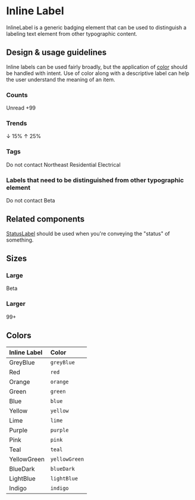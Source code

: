 
<Meta title="Components/Status and Feedback/InlineLabel" />

# Inline Label

InlineLabel is a generic badging element that can be used to distinguish a
labeling text element from other typographic content.

## Design & usage guidelines

Inline labels can be used fairly broadly, but the application of
[color](../?path=/docs/design-colors--docs) should be handled with intent. Use
of color along with a descriptive label can help the user understand the meaning
of an item.

### Counts

<Canvas>
  <Text>Unread</Text>
  <InlineLabel color="red">+99</InlineLabel>
</Canvas>

### Trends

<Canvas>
  <InlineLabel color="red">↓ 15%</InlineLabel>
  <InlineLabel color="green">↑ 25%</InlineLabel>
</Canvas>

### Tags

<Canvas>
  <InlineLabel>Do not contact</InlineLabel>
  <InlineLabel>Northeast</InlineLabel>
  <InlineLabel>Residential</InlineLabel>
  <InlineLabel>Electrical</InlineLabel>
</Canvas>

### Labels that need to be distinguished from other typographic element

<Canvas>
  <Heading level={2}>Do not contact</Heading>
  <InlineLabel size="large">Beta</InlineLabel>
</Canvas>

## Related components

[StatusLabel](../?path=/docs/components-status-and-feedback-statuslabel--docs)
should be used when you're conveying the "status" of something.

## Sizes

### Large

<Canvas>
  <InlineLabel size="large" color="blue">
    Beta
  </InlineLabel>
</Canvas>

### Larger

<Canvas>
  <InlineLabel size="larger" color="green">
    99+
  </InlineLabel>
</Canvas>

## Colors

| Inline Label                                               | Color         |
| :--------------------------------------------------------- | :------------ |
| <InlineLabel color="greyBlue">GreyBlue</InlineLabel>       | `greyBlue`    |
| <InlineLabel color="red">Red</InlineLabel>                 | `red`         |
| <InlineLabel color="orange">Orange</InlineLabel>           | `orange`      |
| <InlineLabel color="green">Green</InlineLabel>             | `green`       |
| <InlineLabel color="blue">Blue</InlineLabel>               | `blue`        |
| <InlineLabel color="yellow">Yellow</InlineLabel>           | `yellow`      |
| <InlineLabel color="lime">Lime</InlineLabel>               | `lime`        |
| <InlineLabel color="purple">Purple</InlineLabel>           | `purple`      |
| <InlineLabel color="pink">Pink</InlineLabel>               | `pink`        |
| <InlineLabel color="teal">Teal</InlineLabel>               | `teal`        |
| <InlineLabel color="yellowGreen">YellowGreen</InlineLabel> | `yellowGreen` |
| <InlineLabel color="blueDark">BlueDark</InlineLabel>       | `blueDark`    |
| <InlineLabel color="lightBlue">LightBlue</InlineLabel>     | `lightBlue`   |
| <InlineLabel color="indigo">Indigo</InlineLabel>           | `indigo`      |
